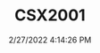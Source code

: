 ---
width: 1333
height: 2000
title: CSX2001
description: Bruce Meyer's CSX2001 Cobra in black
date: 2/27/2022 4:14:26 PM
cameraMake: Sony
cameraModel: ILCE-7M3
lens: FE 35mm F1.4 GM
settingsfStop: f/1.4
settingsISO: ISO 100
settingsShutter: 1/50
settingsFocalLength: 35 mm
---
